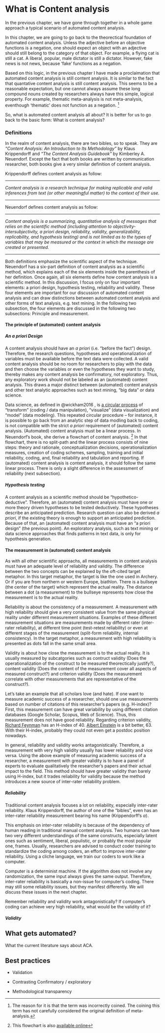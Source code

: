 # What is Content analysis

In the previous chapter, we have gone through together in a whole game approach a typical scenario of automated content analysis. 

In this chapter, we are going to go back to the theorectical foundation of automated content analysis. Unless the adjective before an objective functions is a negation, one should expect an object with an adjective should still belong to the category of that object. For example, a flying cat is still a cat. A liberal, popular, male dictator is still a dictator. However, fake news is not news, because 'fake' functions as a negation. 

Based on this logic, in the previous chapter I have made a proclaimation that automated content analysis is still content analysis. It is similar to the fact that quantative content analysis is still content analysis. This seems to be a reasonable expectation, but one cannot always assume these long compound nouns created by researchers always have this simple, logical property. For example, thematic meta-analysis is not meta-analysis, eventhough 'thematic' does not function as a negation. ^[The reason for it is that the term was incorrectly coined. The coining this term has not carefully considered the original definition of meta-analysis.]

So, what is automated content analysis all about? It is better for us to go back to the basic form: What is content analysis?

### Definitions

In the realm of content analysis, there are two bibles, so to speak. They are *"Content Analysis: An Introduction to Its Methodology"* by Klaus Krippendorff and *"The Content Analysis Guidebook"* by Kimberley A. Neuendorf. Except the fact that both books are written by communication researcher, both books give a very similar definition of content analysis. 

Krippendorff defines content analysis as follow:

---

*Content analysis is a research technique for making replicable and valid inferences from text (or other meaningful matter) to the context of their use.*

---

Neuendorf defines content analysis as follow:

---

*Content analysis is a summarizing, quantitative analysis of messages that relies on the scientific method (including attention to objectivity-intersubjectivity, a priori design, reliability, validity, generalizability, replicability, and hypothesis testing) and is not limited as to the types of variables that may be measured or the context in which the message are created or presented.*

---

Both definitions emphasize the scientific aspect of the technique. Neuendorf has a six-part definition of content analysis as a scientific method, which explains each of the six elements inside the parenthesis of her definition. Once again, all six elements define how content analysis is a scientific method. In this discussion, I focus only on four important elements: a priori design, hypothesis testing, reliability and validity. These four elements are important for our discussion of automated content analysis and can draw distinctions between automated content analysis and other forms of text analysis, e.g. text mining. In the following two subsection, the four elements are discussed in the following two subsections: Principle and measurement.

#### The principle of (automated) content analysis

##### An a priori Design

A content analysis should have an *a priori* (i.e. "before the fact") design. Therefore, the research questions, hypotheses and operationalization of variables must be available before the text data were collected. A valid content analysis should be no room for researchers to play with the data and then choose the variables or even the hypotheses they want to study, thereby makes any content analysis be confirmatory, not exploratory. Thus, any exploratory work should not be labeled as an (automated) content analysis. This draws a major distinct between (automated) content analysis and other text analytic approaches such as text mining, "big data" or data science. 

Data science, as defined in @wickham2016 , is [a circular process](https://r4ds.had.co.nz/explore-intro.html) of "transform" (coding / data manipulation), "visualize" (data visualization) and "model" (data modeling). This repeated circular procedure -- for instance, it is possible to go back from an analytic step of data modling back to coding, is not compatible with the strict *a priori* requirement of (automated) content analysis. (Automated) content analysis must be a linear process. In Neuendorf's book, she derive a flowchart of content analysis. ^[This flowchart is also [available online](https://academic.csuohio.edu/neuendorf_ka/content/flowchart.html)] In that flowchart, there is no split-path and the linear process consists of nine steps: theory and rationale, conceptualization decisions, operationalization measures, creation of coding schemes, sampling, training and initial reliability, coding, and, final reliability and tabulation and reporting. If (automated) content analysis is content analysis, it should follow the same linear process. There is only a slight difference in the assessment of reliability (next subsection).

##### Hypothesis testing

A content analysis as a scientific method should be "hypothetico-deductive". Therefore, an (automated) content analysis must have one or more theory driven hypotheses to be tested deductively. These hypotheses describe an anticipated prediction.  Research question can also be derived *a priori*, if the existing theory is enough to support an anticipated prediction. Because of that, an (automated) content analysis must have an "a priori design" (the previous point). An exploratory analysis, such as text mining or data science approaches that finds patterns in text data, is only for hypothesis generation.

#### The measurement in (automated) content analysis

As with all other scientific approachs, all measurements in content analysis must have an adequate level of reliability and validity. The difference between the two concepts can be explained by the oft-cited target metaphor. In this target metaphor, the target is like the one used in Archery. Or if you are from northern or western Europe, biathlon. There is a bullseye (the center of the target) which represent the actual reality. The distance between a dot (a measurement) to the bullseye represents how close the measurement is to the actual reality. 

Reliability is about the consistency of a measurement. A measurement with high reliability should give a very consistent value from the same physical reality under different measurement situations. Examples of these different measurement situations are measurements made by different rater (inter-rater reliability), at different time point (test-retest reliability) or even at different stages of the measurement (split-form reliability, internal consistency). In the target metaphor, a measurement with high reliability is presented as dots fall in the same small area.

Validity is about how close the measurement is to the actual reality. It is usually measured by subcatgories such as contruct validity (Does the operationalization of the construct to be measured theorectically justify?), content validity (Does the content of the measurement cover all aspects of measured construct?) and criterion validity (Does the measurement correlate with other measurements that are representative of the construct?).

Let's take an example that all scholars love (and hate). If one want to measure academic success of a researcher, should one use measurements based on number of citations of this researcher's papers (e.g. H-index)? First, this measurement can have great variability by using different citation databases (Google Scholar, Scopus, Web of Science). Thus, this measurement does not have good reliability. Regarding criterion validity, [Richard Feynman](https://scholar.google.com/citations?user=B7vSqZsAAAAJ&hl=en) has an H-index of 40. [Albert Einstein](https://scholar.google.com/citations?user=qc6CJjYAAAAJ&hl=en) is a bit better, 63. With their H-index, probably they could not even get a postdoc position nowadays.

In general, reliability and validity works antagonistically. Therefore, a measurement with very high validity usually has lower reliability and vice versa. Using the above example of measuring academic success of a researcher, a measurement with greater validity is to have a panel of experts to evaluate qualitatively the researcher's papers and their actual impact to the field. This method should have greater validity than barely using H-index, but it trades reliability for validity because the method introduces a new source of inter-rater reliability problem.

##### Reliability

Traditional content analysis focuses a lot on reliability, especially inter-rater reliability. Klaus Krippendorff, the author of one of the "bibles", even has an inter-rater reliability measurement bearing his name (Krippendorff's $\alpha$).

This emphasis on inter-rater reliability is because of the dependency of human reading in traditional manual content analysis. Two humans can have two very different understandings of the same constructs, especially latent ones such as sentiment, liberal, populistic, or probably the most popular one, frames. Usually, researchers are advised to conduct coder training to standardize the coding among coders, an effort to improve inter-rater reliability. Using a cliche language, we train our coders to work like a computer.

Computer is a determinist machine. If the algorithm does not involve any randomization, the same input always gives the same output. Therefore, inter-rater reliability is basically a non-issue for computer's coding. There may still some reliability issues, but they manifest differently. We will discuss these issues in the next chapter.

Remember reliability and validity work antagonistically? If computer's coding can achieve very high reliability, what would be the validity of it?

##### Validity



## What gets automated?

What the current literature says about ACA.

## Best practices

* Validation

* Contrasting Confirmatory / exploratory

* Methodological transparency

